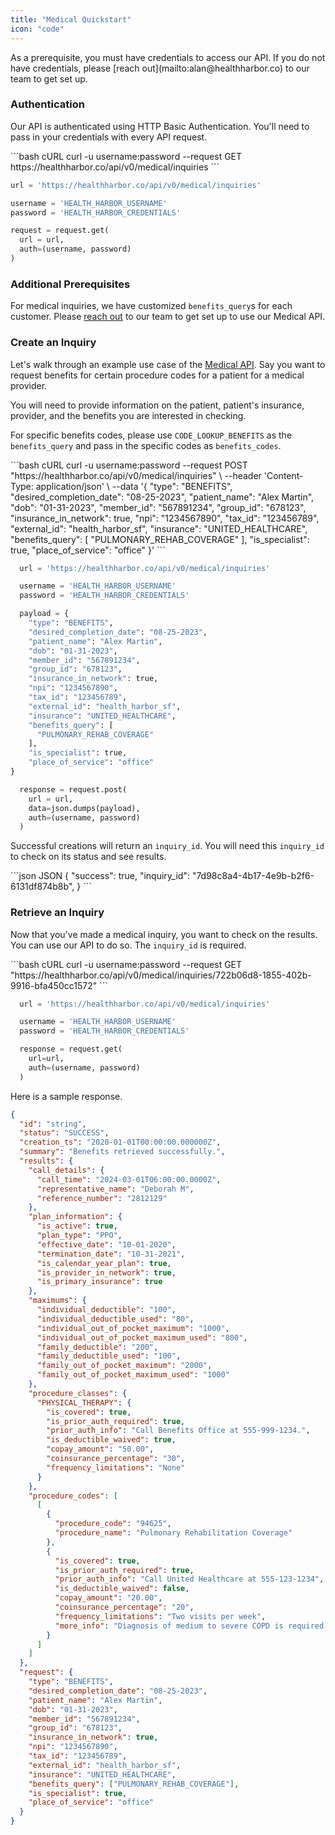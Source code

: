 ```yaml
---
title: "Medical Quickstart"
icon: "code"
---
```


<Warning>
  As a prerequisite, you must have credentials to access our API. If you do not
  have credentials, please [reach out](mailto:alan@healthharbor.co) to our team
  to get set up.
</Warning>

### Authentication

Our API is authenticated using HTTP Basic Authentication. You'll need to pass in your credentials with every API request.

<CodeGroup>
  ```bash cURL
  curl -u username:password --request GET https://healthharbor.co/api/v0/medical/inquiries
  ```

```python Python
url = 'https://healthharbor.co/api/v0/medical/inquiries'

username = 'HEALTH_HARBOR_USERNAME'
password = 'HEALTH_HARBOR_CREDENTIALS'

request = request.get(
  url = url,
  auth=(username, password)
)
```

</CodeGroup>

### Additional Prerequisites

For medical inquiries, we have customized `benefits_query`s for each customer. Please [reach out](mailto:alan@healthharbor.co) to our team to get set up to use our Medical API.

### Create an Inquiry

Let's walk through an example use case of the [Medical API](endpoint/create-medical-inquiry). Say you want to request benefits for certain procedure codes for a patient for a medical provider.

You will need to provide information on the patient, patient's insurance, provider, and the benefits you are interested in checking.

For specific benefits codes, please use `CODE_LOOKUP_BENEFITS` as the `benefits_query` and pass in the specific codes as `benefits_codes`.

<CodeGroup>
```bash cURL
curl -u username:password --request POST "https://healthharbor.co/api/v0/medical/inquiries" \
  --header 'Content-Type: application/json' \
  --data '{
    "type": "BENEFITS",
    "desired_completion_date": "08-25-2023",
    "patient_name": "Alex Martin",
    "dob": "01-31-2023",
    "member_id": "567891234",
    "group_id": "678123",
    "insurance_in_network": true,
    "npi": "1234567890",
    "tax_id": "123456789",
    "external_id": "health_harbor_sf",
    "insurance": "UNITED_HEALTHCARE",
    "benefits_query": [
      "PULMONARY_REHAB_COVERAGE"
    ],
    "is_specialist": true,
    "place_of_service": "office"
}'
```

```python Python
  url = 'https://healthharbor.co/api/v0/medical/inquiries'

  username = 'HEALTH_HARBOR_USERNAME'
  password = 'HEALTH_HARBOR_CREDENTIALS'

  payload = {
    "type": "BENEFITS",
    "desired_completion_date": "08-25-2023",
    "patient_name": "Alex Martin",
    "dob": "01-31-2023",
    "member_id": "567891234",
    "group_id": "678123",
    "insurance_in_network": true,
    "npi": "1234567890",
    "tax_id": "123456789",
    "external_id": "health_harbor_sf",
    "insurance": "UNITED_HEALTHCARE",
    "benefits_query": [
      "PULMONARY_REHAB_COVERAGE"
    ],
    "is_specialist": true,
    "place_of_service": "office"
}

  response = request.post(
    url = url,
    data=json.dumps(payload),
    auth=(username, password)
  )

```

</CodeGroup>

Successful creations will return an `inquiry_id`. You will need this `inquiry_id` to check on its status and see results.

<CodeGroup>
```json JSON
{
  "success": true,
  "inquiry_id": "7d98c8a4-4b17-4e9b-b2f6-6131df874b8b",
}
```
</CodeGroup>

### Retrieve an Inquiry

Now that you've made a medical inquiry, you want to check on the results. You can use our API to do so. The `inquiry_id` is required.

<CodeGroup>
```bash cURL
curl -u username:password --request GET "https://healthharbor.co/api/v0/medical/inquiries/722b06d8-1855-402b-9916-bfa450cc1572"
```

```python Python
  url = 'https://healthharbor.co/api/v0/medical/inquiries'

  username = 'HEALTH_HARBOR_USERNAME'
  password = 'HEALTH_HARBOR_CREDENTIALS'

  response = request.get(
    url=url,
    auth=(username, password)
  )
```

</CodeGroup>

Here is a sample response.

```json JSON
{
  "id": "string",
  "status": "SUCCESS",
  "creation_ts": "2020-01-01T00:00:00.000000Z",
  "summary": "Benefits retrieved successfully.",
  "results": {
    "call_details": {
      "call_time": "2024-03-01T06:00:00.0000Z",
      "representative_name": "Deborah M",
      "reference_number": "2812129"
    },
    "plan_information": {
      "is_active": true,
      "plan_type": "PPO",
      "effective_date": "10-01-2020",
      "termination_date": "10-31-2021",
      "is_calendar_year_plan": true,
      "is_provider_in_network": true,
      "is_primary_insurance": true
    },
    "maximums": {
      "individual_deductible": "100",
      "individual_deductible_used": "80",
      "individual_out_of_pocket_maximum": "1000",
      "individual_out_of_pocket_maximum_used": "800",
      "family_deductible": "200",
      "family_deductible_used": "100",
      "family_out_of_pocket_maximum": "2000",
      "family_out_of_pocket_maximum_used": "1000"
    },
    "procedure_classes": {
      "PHYSICAL_THERAPY": {
        "is_covered": true,
        "is_prior_auth_required": true,
        "prior_auth_info": "Call Benefits Office at 555-999-1234.",
        "is_deductible_waived": true,
        "copay_amount": "50.00",
        "coinsurance_percentage": "30",
        "frequency_limitations": "None"
      }
    },
    "procedure_codes": [
      [
        {
          "procedure_code": "94625",
          "procedure_name": "Pulmonary Rehabilitation Coverage"
        },
        {
          "is_covered": true,
          "is_prior_auth_required": true,
          "prior_auth_info": "Call United Healthcare at 555-123-1234",
          "is_deductible_waived": false,
          "copay_amount": "20.00",
          "coinsurance_percentage": "20",
          "frequency_limitations": "Two visits per week",
          "more_info": "Diagnosis of medium to severe COPD is required for coverage."
        }
      ]
    ]
  },
  "request": {
    "type": "BENEFITS",
    "desired_completion_date": "08-25-2023",
    "patient_name": "Alex Martin",
    "dob": "01-31-2023",
    "member_id": "567891234",
    "group_id": "678123",
    "insurance_in_network": true,
    "npi": "1234567890",
    "tax_id": "123456789",
    "external_id": "health_harbor_sf",
    "insurance": "UNITED_HEALTHCARE",
    "benefits_query": ["PULMONARY_REHAB_COVERAGE"],
    "is_specialist": true,
    "place_of_service": "office"
  }
}
```
